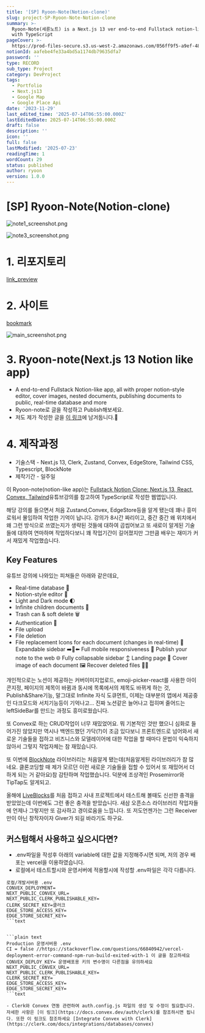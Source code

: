 ```yaml
---
title: '[SP] Ryoon-Note(Notion-clone)'
slug: project-SP-Ryoon-Note-Notion-clone
summary: >-
  Ryoon-Note(세륜노트) is a Next.js 13 ver end-to-end Fullstack notion-like Web App
  with TypeScript
pageCover: >-
  https://prod-files-secure.s3.us-west-2.amazonaws.com/056ff9f5-a9ef-486f-8acb-9eef51d06a2d/1a39fc39-c9f7-489e-af78-e5e2df9c12e2/note2_screenshot.png?X-Amz-Algorithm=AWS4-HMAC-SHA256&X-Amz-Content-Sha256=UNSIGNED-PAYLOAD&X-Amz-Credential=ASIAZI2LB466YDSZW2W3%2F20250723%2Fus-west-2%2Fs3%2Faws4_request&X-Amz-Date=20250723T173140Z&X-Amz-Expires=3600&X-Amz-Security-Token=IQoJb3JpZ2luX2VjEPL%2F%2F%2F%2F%2F%2F%2F%2F%2F%2FwEaCXVzLXdlc3QtMiJIMEYCIQD5hCcOg%2BNLXb9TY4MD2N0Bx0kFO%2FleFXJjkdsDSWwkuQIhAMtnyuTi9tUhGZFpvwvg5j%2FquNsOF9GnJWR9J6LReH3bKv8DCBoQABoMNjM3NDIzMTgzODA1IgwXNIwOLIy010fBjfUq3APVu57mvkfCIN2kJ05gp1CpdyhVUB9uuurUNZbO6CteEEyzlfY1NXRIylKRZb6wG8%2BoF0LcPjJk%2F4MsOWYyLN7qhcWTHFN4vyUd2CGGu6MZfDqsN32rqKGvvV66V2a1gWlKS1xmPuDVWZLejMFikW5bVYOMrzCzJjPkt%2F49xx%2B6%2BGo7Ae0X8AoBU4LZRMXuDRvlWHecqENf584XCylFEevhHqFFXeIC8Uv3TtWGazNen3zMa%2B0Q2QhZhTCuXHthdzVMHudkq4uJE1eP3bDAPp%2BMY5qge8R%2BYOvcQnZH5noqJrm5Ejz%2F8a6hjUuVENJz0%2BgguNUwd2%2BMOTk98X9rcF94Dyk9Y9w6BI1kgIDlx1L43sSHrE0sBn93Wsdog9xGnF3bmqoIdjYPpfN0MH980H%2BOBCbVEc20gZ8j31mwPmtDgle870gbx89QnB54tLN1JLo%2BwTCZhQ7rdfATwHVpALImFBZ7PzKPCWIV8nqsp%2B1Qpf66RiJJPvYvtI%2BryUJnGXne7aHP4ZskY8bEYNfN4Tw%2FNCf2L0XS7VtsabOpfz34ZpmeWfnqVzt7UEysgK%2Fj4WRRoXGL7%2FncpYBHYgiy9IhRXlpkkEXmTOpa7772q1bEJ%2BTgAiQyBHEAIaVNlTCntYTEBjqkAeUA%2FtSNmPmV9p87kxiXQ1N3ujJ0QEHjUkdsU6zSLZQonZ4X3lplnT3HyGCUvrMSaF3uF2zcN%2FEpKN%2FJ5nDl9%2Bxdye2FlrwBdyr%2BtuYhiDZINjpF5wMR%2FBcpQIo%2FhhYUADZiaBex2G39Kpe4E4%2Bcj7noSd4hXJQEicYj%2BXpYy7C7IPaEHgCfMS6BZg0mQ%2F%2BXFUtJ6z3QJvWJPffctX0i%2F3TMdKdl&X-Amz-Signature=4ccabc3d781121fdc5e89c9f517d4b0acd921109f8c2de296441a2cbcb57cfad&X-Amz-SignedHeaders=host&x-amz-checksum-mode=ENABLED&x-id=GetObject
notionId: aafebe4fe33a4bd5a1174db79635dfa7
password: ''
type: RECORD
sub_type: Project
category: DevProject
tags:
  - Portfolio
  - Next.js13
  - Google Map
  - Google Place Api
date: '2023-11-29'
last_edited_time: '2025-07-14T06:55:00.000Z'
lastEditedDate: 2025-07-14T06:55:00.000Z
draft: false
description: ''
icon: ''
full: false
lastModified: '2025-07-23'
readingTime: 1
wordCount: 29
status: published
author: ryoon
version: 1.0.0
---
```

# [SP] Ryoon-Note(Notion-clone)


![note1_screenshot.png](https://github.com/ryoon-with-wisdomtrees/Ryoon-Note-like-notion/raw/main/public/note1_screenshot.png)


![note3_screenshot.png](https://github.com/ryoon-with-wisdomtrees/Ryoon-Note-like-notion/raw/main/public/note3_screenshot.png)


# 1. 리포지토리


[link_preview](https://github.com/ryoon-with-wisdomtrees/Ryoon-Note-like-notion)


# 2. 사이트


[bookmark](https://seryoon-note-app.vercel.app/)


![main_screenshot.png](https://github.com/ryoon-with-wisdomtrees/Ryoon-Note-like-notion/raw/main/public/main_screenshot.png)


# 3. Ryoon-note(Next.js 13 Notion like app)

- A end-to-end Fullstack Notion-like app, all with proper notion-style editor, cover images, nested documents, publishing documents to public, real-time database and more
- Ryoon-note로 글을 작성하고 Publish해보세요.
- 저도 제가 작성한 글을 [이 링크](https://seryoon-note-app.vercel.app/preview/3n251s3kyh03ff9h3sdr8y749kdy2dg/)에 남겨둡니다.📝

# 4. 제작과정

- 기술스택 - Next.js 13, Clerk, Zustand, Convex, EdgeStore, Tailwind CSS, Typescript, BlockNote
- 제작기간 - 일주일

이 Ryoon-note(notion-like app)는 [Fullstack Notion Clone: Next.js 13, React, Convex, Tailwind](https://youtu.be/0OaDyjB9Ib8)유튜브강의를 참고하여 TypeScript로 작성한 웹앱입니다.


해당 강의를 들으면서 처음 Zustand,Convex, EdgeStore등을 알게 됐는데 꽤나 흥미로워서 몰입하여 작업한 기억이 납니다. 강의가 8시간 짜리이고, 중간 중간 왜 위치에서 왜 그런 방식으로 쓰였는지가 생략된 것들에 대하여 곱씹어보고 또 새로이 알게된 기술들에 대하여 연마하며 작업하다보니 꽤 작업기간이 길어졌지만 그만큼 배우는 재미가 커서 재밌게 작업했습니다.


## Key Features


유튜브 강의에 나와있는 피쳐들은 아래와 같은데요,

- Real-time database 🔗
- Notion-style editor 📝
- Light and Dark mode 🌓
- Infinite children documents 🌲
- Trash can & soft delete 🗑️
- Authentication 🔐
- File upload
- File deletion
- File replacement Icons for each document (changes in real-time) 🌠 Expandable sidebar ➡️🔀⬅️ Full mobile responsiveness 📱 Publish your note to the web 🌐 Fully collapsable sidebar ↕️ Landing page 🛬 Cover image of each document 🖼️ Recover deleted files 🔄📄

개인적으로는 노션이 제공하는 커버이미지업로드, emoji-picker-react를 사용한 아이콘지정, 페이지의 제목이 바뀜과 동시에 목록에서의 제목도 바뀌게 하는 것, Publish&Share기능, 말그대로 Infinite 자식 도큐먼트, 이제는 대부분의 앱에서 제공중인 다크모드와 서치기능등이 기억나고... 진짜 노션같은 늘어나고 접히며 줄어드는 leftSideBar를 만드는 과정도 흥미로웠습니다.


또 Convex로 하는 CRUD작업이 너무 재밌었어요. 뭐 기본적인 것만 했으니 심화로 들어가진 않았지만 역시나 백엔드했던 가닥(?)이 조금 있다보니 프론트엔드로 넘어와서 새로운 기술들을 접하고 비즈니스와 모델레이어에 대한 작업을 할 때마다 문법이 익숙하지 않아서 그렇지 작업자체는 참 재밌습니다.


또 이번에 [BlockNote](https://www.blocknotejs.org/) 라이브러리는 처음알게 됐는데(처음알게된 라이브러리가 참 많네요. 클론코딩할 때 제가 모르던 이런 새로운 기술들을 접할 수 있어서 또 재밌어서 더 하게 되는 거 같아요)참 감탄하며 작업했습니다. 덕분에 조상격인 Prosemirror와 TipTap도 알게되고.


올해에 [LiveBlocks](https://liveblocks.io/)를 처음 접하고 사내 프로젝트에서 테스트해 볼때도 신선한 충격을 받았었는데 이번에도 그런 좋은 충격을 받았습니다. 새삼 오픈소스 라이브러리 작업자들에 언제나 그렇지만 또 감사하고 경이로움을 느낍니다. 또 저도언젠가는 그런 Receiver만이 아닌 창작자이자 Giver가 되길 바라기도 하구요.


## 커스텀해서 사용하고 싶으시다면?

- .env파일을 작성후 아래의 variable에 대한 값을 지정해주시면 되며, 저의 경우 배포는 vercel을 이용하였습니다.
- 로컬에서 테스트할시와 운영서버에 적용할시에 작성할 .env파일은 각각 다릅니다.

```plain text
로컬/개발서버용 .env
CONVEX_DEPLOYMENT=
NEXT_PUBLIC_CONVEX_URL=
NEXT_PUBLIC_CLERK_PUBLISHABLE_KEY=
CLERK_SECRET_KEY=클러크
EDGE_STORE_ACCESS_KEY=
EDGE_STORE_SECRET_KEY=
```text


```plain text
Production 운영서버용 .env
CI = false //https://stackoverflow.com/questions/66840942/vercel-deployment-error-command-npm-run-build-exited-with-1 이 글을 참고하세요
CONVEX_DEPLOY_KEY= 운영배포용 키의 변수명이 다른점을 유의하세요
NEXT_PUBLIC_CONVEX_URL=
NEXT_PUBLIC_CLERK_PUBLISHABLE_KEY=
CLERK_SECRET_KEY=
EDGE_STORE_ACCESS_KEY=
EDGE_STORE_SECRET_KEY=
```text

- Clerk와 Convex 연동 관련하여 auth.config.js 파일의 생성 및 수정이 필요합니다. 자세한 사항은 [이 링크](https://docs.convex.dev/auth/clerk)를 참조하시면 됩니다. 또한 이 링크도 참조하세요 [Integrate Convex with Clerk](https://clerk.com/docs/integrations/databases/convex)
